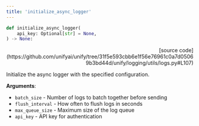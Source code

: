 ```yaml
---
title: 'initialize_async_logger'
---
```


```python
def initialize_async_logger(
    api_key: Optional[str] = None,
) -> None:
```

<p align="right">[source code](https://github.com/unifyai/unify/tree/31f5e593cbb6e1f56e76961c0a7d05069b3bd44d/unify/logging/utils/logs.py#L107)</p>

Initialize the async logger with the specified configuration.

**Arguments**:

- `batch_size` - Number of logs to batch together before sending
- `flush_interval` - How often to flush logs in seconds
- `max_queue_size` - Maximum size of the log queue
- `api_key` - API key for authentication